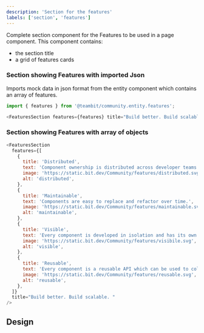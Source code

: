 ```yaml
---
description: 'Section for the features'
labels: ['section', 'features']
---
```



Complete section component for the Features to be used in a page component. This component contains:

- the section title
- a grid of features cards

### Section showing Features with imported Json

Imports mock data in json format from the entity component which contains an array of features.

```js
import { features } from '@teambit/community.entity.features';

<FeaturesSection features={features} title="Build better. Build scalable. " />;
```

### Section showing Features with array of objects

```js live
<FeaturesSection
  features={[
    {
      title: 'Distributed',
      text: 'Component ownership is distributed across developer teams',
      image: 'https://static.bit.dev/Community/features/distributed.svg',
      alt: 'distributed',
    },
    {
      title: 'Maintainable',
      text: 'Components are easy to replace and refactor over time.',
      image: 'https://static.bit.dev/Community/features/maintainable.svg',
      alt: 'maintainable',
    },
    {
      title: 'Visible',
      text: 'Every component is developed in isolation and has its own package.',
      image: 'https://static.bit.dev/Community/features/visibile.svg',
      alt: 'visible',
    },
    {
      title: 'Reusable',
      text: 'Every component is a reusable API which can be used to collaborate with anyone.',
      image: 'https://static.bit.dev/Community/features/reusable.svg',
      alt: 'reusable',
    },
  ]}
  title="Build better. Build scalable. "
/>
```

## Design

<FigmaEmbed src="https://www.figma.com/embed?embed_host=share&url=https%3A%2F%2Fwww.figma.com%2Ffile%2FctC1w9YhJvqaO1EZ08gLOV%2FCommunity%3Fnode-id%3D12%253A1316" />
